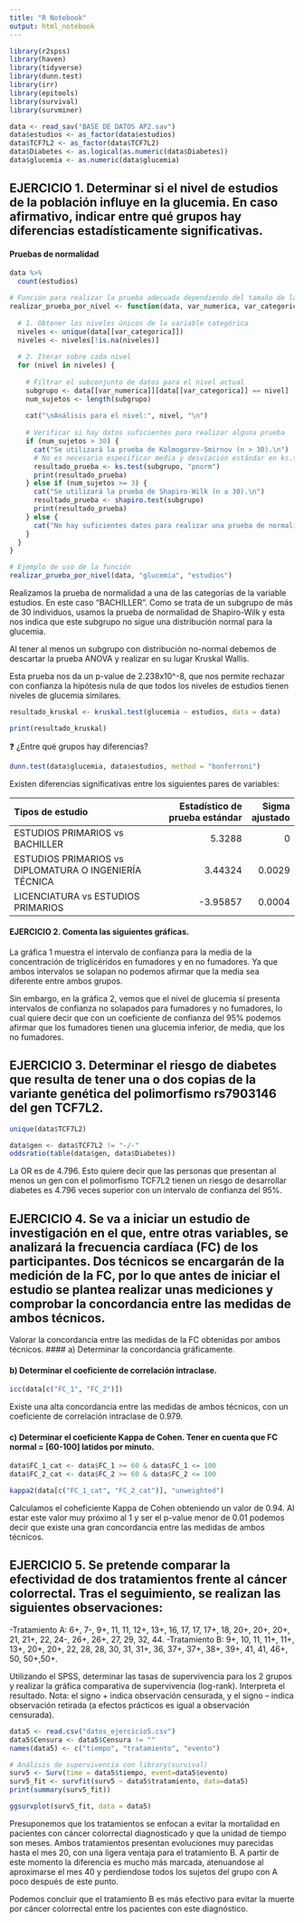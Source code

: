 ```yaml
---
title: "R Notebook"
output: html_notebook
---
```



```r
library(r2spss)
library(haven)
library(tidyverse)
library(dunn.test)
library(irr)
library(epitools)
library(survival)
library(survminer)
```



```r
data <- read_sav("BASE DE DATOS AP2.sav")
data$estudios <- as_factor(data$estudios)
data$TCF7L2 <- as_factor(data$TCF7L2)
data$Diabetes <- as.logical(as.numeric(data$Diabetes))
data$glucemia <- as.numeric(data$glucemia)
```

## EJERCICIO 1. Determinar si el nivel de estudios de la población influye en la glucemia. En caso afirmativo, indicar entre qué grupos hay diferencias estadísticamente significativas.
#### Pruebas de normalidad

```r
data %>%
  count(estudios)
```


```r
# Función para realizar la prueba adecuada dependiendo del tamaño de la muestra
realizar_prueba_por_nivel <- function(data, var_numerica, var_categorica) {
  
  # 1. Obtener los niveles únicos de la variable categórica
  niveles <- unique(data[[var_categorica]])
  niveles <- niveles[!is.na(niveles)] 
  
  # 2. Iterar sobre cada nivel
  for (nivel in niveles) {
    
    # Filtrar el subconjunto de datos para el nivel actual
    subgrupo <- data[[var_numerica]][data[[var_categorica]] == nivel]
    num_sujetos <- length(subgrupo)
    
    cat("\nAnálisis para el nivel:", nivel, "\n")
    
    # Verificar si hay datos suficientes para realizar alguna prueba
    if (num_sujetos > 30) {
      cat("Se utilizará la prueba de Kolmogorov-Smirnov (n > 30).\n")
      # No es necesario especificar media y desviación estándar en ks.test
      resultado_prueba <- ks.test(subgrupo, "pnorm")
      print(resultado_prueba)
    } else if (num_sujetos >= 3) {
      cat("Se utilizará la prueba de Shapiro-Wilk (n ≤ 30).\n")
      resultado_prueba <- shapiro.test(subgrupo)
      print(resultado_prueba)
    } else {
      cat("No hay suficientes datos para realizar una prueba de normalidad.\n")
    }
  }
}

# Ejemplo de uso de la función
realizar_prueba_por_nivel(data, "glucemia", "estudios")

```

Realizamos la prueba de normalidad a una de las categorías de la variable estudios. En este caso "BACHILLER". Como se trata de un subgrupo de más de 30 individuos, usamos la prueba de normalidad de Shapiro-Wilk y esta nos indica que este subgrupo no sigue una distribución normal para la glucemia.

Al tener al menos un subgrupo con distribución no-normal debemos de descartar la prueba ANOVA y realizar en su lugar Kruskal Wallis.

Esta prueba nos da un p-value de 2.238x10^-8, que nos permite rechazar con confianza la hipótesis nula de que todos los niveles de estudios tienen niveles de glucemia similares.

```r
resultado_kruskal <- kruskal.test(glucemia ~ estudios, data = data)

print(resultado_kruskal)

```

❓ ¿Entre qué grupos hay diferencias?
```r
dunn.test(data$glucemia, data$estudios, method = "bonferroni")
```

Existen diferencias significativas entre los siguientes pares de variables:

| Tipos de estudio                                       |   Estadístico de prueba estándar |   Sigma ajustado |
|:-------------------------------------------------------|---------------------------------:|-----------------:|
| ESTUDIOS PRIMARIOS vs BACHILLER                        |                          5.3288  |           0      |
| ESTUDIOS PRIMARIOS vs DIPLOMATURA O INGENIERÍA TÉCNICA |                          3.44324 |           0.0029 |
| LICENCIATURA vs ESTUDIOS PRIMARIOS                     |                         -3.95857 |           0.0004 |


#### EJERCICIO 2. Comenta las siguientes gráficas.
La gráfica 1 muestra el intervalo de confianza para la media de la concentración de triglicéridos en fumadores y en no fumadores. Ya que ambos intervalos se solapan no podemos afirmar que la media sea diferente entre ambos grupos.

Sin embargo, en la gráfica 2, vemos que el nivel de glucemia sí presenta intervalos de confianza no solapados para fumadores y no fumadores, lo cual quiere decir que con un coeficiente de confianza del 95% podemos afirmar que los fumadores tienen una glucemia inferior, de media, que los no fumadores.

## EJERCICIO 3. Determinar el riesgo de diabetes que resulta de tener una o dos copias de la variante genética del polimorfismo rs7903146 del gen TCF7L2.
```r
unique(data$TCF7L2)
```

```r
data$gen <- data$TCF7L2 != "-/-"
oddsratio(table(data$gen, data$Diabetes))
```
La OR es de 4.796. Esto quiere decir que las personas que presentan al menos un gen con el polimorfismo TCF7L2 tienen un riesgo de desarrollar diabetes es 4.796 veces superior con un intervalo de confianza del 95%.

## EJERCICIO 4. Se va a iniciar un estudio de investigación en el que, entre otras variables, se analizará la frecuencia cardíaca (FC) de los participantes. Dos técnicos se encargarán de la medición de la FC, por lo que antes de iniciar el estudio se plantea realizar unas mediciones y comprobar la concordancia entre las medidas de ambos técnicos.
Valorar la concordancia entre las medidas de la FC obtenidas por ambos técnicos.
#### a) Determinar la concordancia gráficamente.


#### b) Determinar el coeficiente de correlación intraclase.
```r
icc(data[c("FC_1", "FC_2")])
```
Existe una alta concordancia entre las medidas de ambos técnicos, con un coeficiente de correlación intraclase de 0.979.

#### c) Determinar el coeficiente Kappa de Cohen. Tener en cuenta que FC normal = [60-100] latidos por minuto.
```r
data$FC_1_cat <- data$FC_1 >= 60 & data$FC_1 <= 100
data$FC_2_cat <- data$FC_2 >= 60 & data$FC_2 <= 100
```

```r
kappa2(data[c("FC_1_cat", "FC_2_cat")], "unweighted")
```

Calculamos el coheficiente Kappa de Cohen obteniendo un valor de 0.94. Al estar este valor muy próximo al 1 y ser el p-value menor de 0.01 podemos decir que existe una gran concordancia entre las medidas de ambos técnicos.

## EJERCICIO 5. Se pretende comparar la efectividad de dos tratamientos frente al cáncer colorrectal. Tras el seguimiento, se realizan las siguientes observaciones:
-Tratamiento A: 6+, 7-, 9+, 11, 11, 12+, 13+, 16, 17, 17, 17+, 18, 20+, 20+, 20+, 21, 21+,
22, 24-, 26+, 26+, 27, 29, 32, 44.
-Tratamiento B: 9+, 10, 11, 11+, 11+, 13+, 20+, 20+, 22, 28, 28, 30, 31, 31+, 36, 37+, 37+,
38+, 39+, 41, 41, 46+, 50, 50+,50+.

Utilizando el SPSS, determinar las tasas de supervivencia para los 2 grupos y realizar la gráfica
comparativa de supervivencia (log-rank). Interpreta el resultado.
Nota: el signo + indica observación censurada, y el signo – indica observación retirada (a efectos
prácticos es igual a observación censurada).


```r
data5 <- read.csv("datos_ejercicio5.csv")
data5$Censura <- data5$Censura != ""
names(data5) <- c("tiempo", "tratamiento", "evento")
```

```r
# Análisis de supervivencia con library(survival)
surv5 <- Surv(time = data5$tiempo, event=data5$evento)
surv5_fit <- survfit(surv5 ~ data5$tratamiento, data=data5)
print(summary(surv5_fit))
```
```r
ggsurvplot(surv5_fit, data = data5)
```
Presuponemos que los tratamientos se enfocan a evitar la mortalidad en pacientes con cáncer colorrectal diagnosticado y que la unidad de tiempo son meses.
Ambos tratamientos presentan evoluciones muy parecidas hasta el mes 20, con una ligera ventaja para el tratamiento B. A partir de este momento la diferencia es mucho más marcada, atenuandose al aproximarse el mes 40 y perdiendose todos los sujetos del grupo con A poco después de este punto.

Podemos concluir que el tratamiento B es más efectivo para evitar la muerte por cáncer colorrectal entre los pacientes con este diagnóstico.
